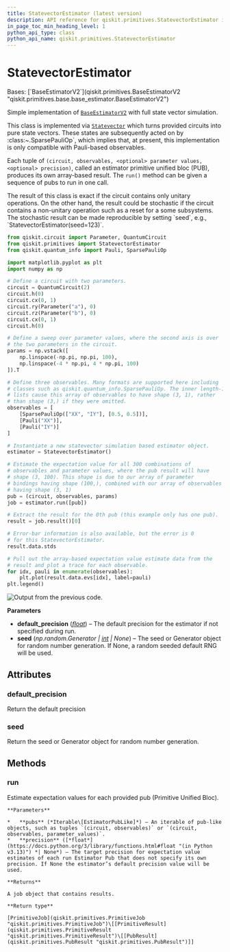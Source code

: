 ```yaml
---
title: StatevectorEstimator (latest version)
description: API reference for qiskit.primitives.StatevectorEstimator in the latest version of qiskit
in_page_toc_min_heading_level: 1
python_api_type: class
python_api_name: qiskit.primitives.StatevectorEstimator
---
```


# StatevectorEstimator

<Class id="qiskit.primitives.StatevectorEstimator" isDedicatedPage={true} github="https://github.com/Qiskit/qiskit/tree/stable/2.0/qiskit/primitives/statevector_estimator.py#L31-L175" signature="qiskit.primitives.StatevectorEstimator(*, default_precision=0.0, seed=None)" modifiers="class">
  Bases: [`BaseEstimatorV2`](qiskit.primitives.BaseEstimatorV2 "qiskit.primitives.base.base_estimator.BaseEstimatorV2")

  Simple implementation of [`BaseEstimatorV2`](qiskit.primitives.BaseEstimatorV2 "qiskit.primitives.BaseEstimatorV2") with full state vector simulation.

  This class is implemented via [`Statevector`](qiskit.quantum_info.Statevector "qiskit.quantum_info.Statevector") which turns provided circuits into pure state vectors. These states are subsequently acted on by :class:\~.SparsePauliOp\`, which implies that, at present, this implementation is only compatible with Pauli-based observables.

  Each tuple of `(circuit, observables, <optional> parameter values, <optional> precision)`, called an estimator primitive unified bloc (PUB), produces its own array-based result. The `run()` method can be given a sequence of pubs to run in one call.

  <Admonition title="Note" type="note">
    The result of this class is exact if the circuit contains only unitary operations. On the other hand, the result could be stochastic if the circuit contains a non-unitary operation such as a reset for a some subsystems. The stochastic result can be made reproducible by setting `seed`, e.g., `StatevectorEstimator(seed=123)`.
  </Admonition>

  ```python
  from qiskit.circuit import Parameter, QuantumCircuit
  from qiskit.primitives import StatevectorEstimator
  from qiskit.quantum_info import Pauli, SparsePauliOp

  import matplotlib.pyplot as plt
  import numpy as np

  # Define a circuit with two parameters.
  circuit = QuantumCircuit(2)
  circuit.h(0)
  circuit.cx(0, 1)
  circuit.ry(Parameter("a"), 0)
  circuit.rz(Parameter("b"), 0)
  circuit.cx(0, 1)
  circuit.h(0)

  # Define a sweep over parameter values, where the second axis is over
  # the two parameters in the circuit.
  params = np.vstack([
      np.linspace(-np.pi, np.pi, 100),
      np.linspace(-4 * np.pi, 4 * np.pi, 100)
  ]).T

  # Define three observables. Many formats are supported here including
  # classes such as qiskit.quantum_info.SparsePauliOp. The inner length-1
  # lists cause this array of observables to have shape (3, 1), rather
  # than shape (3,) if they were omitted.
  observables = [
      [SparsePauliOp(["XX", "IY"], [0.5, 0.5])],
      [Pauli("XX")],
      [Pauli("IY")]
  ]

  # Instantiate a new statevector simulation based estimator object.
  estimator = StatevectorEstimator()

  # Estimate the expectation value for all 300 combinations of
  # observables and parameter values, where the pub result will have
  # shape (3, 100). This shape is due to our array of parameter
  # bindings having shape (100,), combined with our array of observables
  # having shape (3, 1)
  pub = (circuit, observables, params)
  job = estimator.run([pub])

  # Extract the result for the 0th pub (this example only has one pub).
  result = job.result()[0]

  # Error-bar information is also available, but the error is 0
  # for this StatevectorEstimator.
  result.data.stds

  # Pull out the array-based expectation value estimate data from the
  # result and plot a trace for each observable.
  for idx, pauli in enumerate(observables):
      plt.plot(result.data.evs[idx], label=pauli)
  plt.legend()
  ```

  ![Output from the previous code.](/docs/images/api/qiskit/qiskit-primitives-StatevectorEstimator-1.avif)

  **Parameters**

  *   **default\_precision** ([*float*](https://docs.python.org/3/library/functions.html#float "(in Python v3.13)")) – The default precision for the estimator if not specified during run.
  *   **seed** (*np.random.Generator |* [*int*](https://docs.python.org/3/library/functions.html#int "(in Python v3.13)") *| None*) – The seed or Generator object for random number generation. If None, a random seeded default RNG will be used.

  ## Attributes

  ### default\_precision

  <Attribute id="qiskit.primitives.StatevectorEstimator.default_precision">
    Return the default precision
  </Attribute>

  ### seed

  <Attribute id="qiskit.primitives.StatevectorEstimator.seed">
    Return the seed or Generator object for random number generation.
  </Attribute>

  ## Methods

  ### run

  <Function id="qiskit.primitives.StatevectorEstimator.run" github="https://github.com/Qiskit/qiskit/tree/stable/2.0/qiskit/primitives/statevector_estimator.py#L135-L144" signature="run(pubs, *, precision=None)">
    Estimate expectation values for each provided pub (Primitive Unified Bloc).

    **Parameters**

    *   **pubs** (*Iterable\[EstimatorPubLike]*) – An iterable of pub-like objects, such as tuples `(circuit, observables)` or `(circuit, observables, parameter_values)`.
    *   **precision** ([*float*](https://docs.python.org/3/library/functions.html#float "(in Python v3.13)") *| None*) – The target precision for expectation value estimates of each run Estimator Pub that does not specify its own precision. If None the estimator’s default precision value will be used.

    **Returns**

    A job object that contains results.

    **Return type**

    [PrimitiveJob](qiskit.primitives.PrimitiveJob "qiskit.primitives.PrimitiveJob")\[[PrimitiveResult](qiskit.primitives.PrimitiveResult "qiskit.primitives.PrimitiveResult")\[[PubResult](qiskit.primitives.PubResult "qiskit.primitives.PubResult")]]
  </Function>
</Class>

